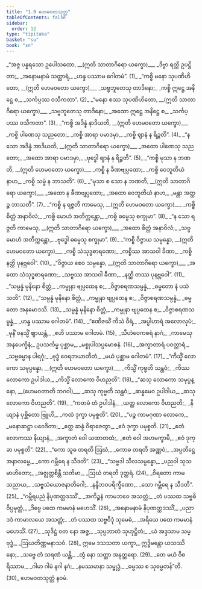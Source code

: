 ```yaml
---
title: "1.9 ဟေမဝတသုတ္တ"
tableOfContents: false
sidebar:
  order: 12
type: "tipitaka"
basket: "su"
book: "sn"
---
```



<DynamicBreadcrumb />

<Division number="153" book="sn">

<Paragraph number="176" type="verses" book="sn">
_“အဇ္ဇ ပန္နရသော ဥပေါသထော, __(ဣတိ သာတာဂိရော ယက္ခော)___  
_ဒိဗ္ဗာ ရတ္တိ ဥပဋ္ဌိတာ;_  
_အနောမနာမံ သတ္ထာရံ,_  
_ဟန္ဒ ပဿာမ ဂေါတမံ”. (1)_  

</Paragraph>

</Division>
<Division number="154" book="sn">

<Paragraph number="177" type="verses" book="sn">
_“ကစ္စိ မနော သုပဏိဟိတော, __(ဣတိ ဟေမဝတော ယက္ခော)___  
_သဗ္ဗဘူတေသု တာဒိနော;_  
_ကစ္စိ ဣဋ္ဌေ အနိဋ္ဌေ စ,_  
_သင်္ကပ္ပဿ ဝသီကတာ”. (2)_  

</Paragraph>

</Division>
<Division number="155" book="sn">

<Paragraph number="178" type="verses" book="sn">
_“မနော စဿ သုပဏိဟိတော, __(ဣတိ သာတာဂိရော ယက္ခော)___  
_သဗ္ဗဘူတေသု တာဒိနော;_  
_အထော ဣဋ္ဌေ အနိဋ္ဌေ စ,_  
_သင်္ကပ္ပဿ ဝသီကတာ”. (3)_  

</Paragraph>

</Division>
<Division number="156" book="sn">

<Paragraph number="179" type="verses" book="sn">
_“ကစ္စိ အဒိန္နံ နာဒိယတိ, __(ဣတိ ဟေမဝတော ယက္ခော)___  
_ကစ္စိ ပါဏေသု သညတော;_  
_ကစ္စိ အာရာ ပမာဒမှာ,_  
_ကစ္စိ ဈာနံ န ရိဉ္စတိ”. (4)_  

</Paragraph>

</Division>
<Division number="157" book="sn">

<Paragraph number="180" type="verses" book="sn">
_“န သော အဒိန္နံ အာဒိယတိ, __(ဣတိ သာတာဂိရော ယက္ခော)___  
_အထော ပါဏေသု သညတော;_  
_အထော အာရာ ပမာဒမှာ,_  
_ဗုဒ္ဓေါ ဈာနံ န ရိဉ္စတိ”. (5)_  

</Paragraph>

</Division>
<Division number="158" book="sn">

<Paragraph number="181" type="verses" book="sn">
_“ကစ္စိ မုသာ န ဘဏတိ, __(ဣတိ ဟေမဝတော ယက္ခော)___  
_ကစ္စိ န ခီဏဗျပ္ပထော;_  
_ကစ္စိ ဝေဘူတိယံ နာဟ,_  
_ကစ္စိ သမ္ဖံ န ဘာသတိ”. (6)_  

</Paragraph>

</Division>
<Division number="159" book="sn">

<Paragraph number="182" type="verses" book="sn">
_“မုသာ စ သော န ဘဏတိ, __(ဣတိ သာတာဂိရော ယက္ခော)___  
_အထော န ခီဏဗျပ္ပထော;_  
_အထော ဝေဘူတိယံ နာဟ,_  
_မန္တာ အတ္ထဉ္စ ဘာသတိ”. (7)_  

</Paragraph>

</Division>
<Division number="160" book="sn">

<Paragraph number="183" type="verses" book="sn">
_“ကစ္စိ န ရဇ္ဇတိ ကာမေသု, __(ဣတိ ဟေမဝတော ယက္ခော)___  
_ကစ္စိ စိတ္တံ အနာဝိလံ;_  
_ကစ္စိ မောဟံ အတိက္ကန္တော,_  
_ကစ္စိ ဓမ္မေသု စက္ခုမာ”. (8)_  

</Paragraph>

</Division>
<Division number="161" book="sn">

<Paragraph number="184" type="verses" book="sn">
_“န သော ရဇ္ဇတိ ကာမေသု, __(ဣတိ သာတာဂိရော ယက္ခော)___  
_အထော စိတ္တံ အနာဝိလံ;_  
_သဗ္ဗမောဟံ အတိက္ကန္တော,_  
_ဗုဒ္ဓေါ ဓမ္မေသု စက္ခုမာ”. (9)_  

</Paragraph>

</Division>
<Division number="162" book="sn">

<Paragraph number="185" type="verses" book="sn">
_“ကစ္စိ ဝိဇ္ဇာယ သမ္ပန္နော, __(ဣတိ ဟေမဝတော ယက္ခော)___  
_ကစ္စိ သံသုဒ္ဓစာရဏော;_  
_ကစ္စိဿ အာသဝါ ခီဏာ,_  
_ကစ္စိ နတ္ထိ ပုနဗ္ဘဝေါ”. (10)_  

</Paragraph>

</Division>
<Division number="163" book="sn">

<Paragraph number="186" type="verses" book="sn">
_“ဝိဇ္ဇာယ စေဝ သမ္ပန္နော, __(ဣတိ သာတာဂိရော ယက္ခော)___  
_အထော သံသုဒ္ဓစာရဏော;_  
_သဗ္ဗဿ အာသဝါ ခီဏာ,_  
_နတ္ထိ တဿ ပုနဗ္ဘဝေါ”. (11)_  

</Paragraph>

</Division>
<Division number="164" book="sn">

<Paragraph number="187" type="verses" book="sn">
_“သမ္ပန္နံ မုနိနော စိတ္တံ,_  
_ကမ္မုနာ ဗျပ္ပထေန စ;_  
_ဝိဇ္ဇာစရဏသမ္ပန္နံ,_  
_ဓမ္မတော နံ ပသံသတိ”. (12)_  

</Paragraph>

</Division>
<Division number="165" book="sn">

<Paragraph number="188" type="verses" book="sn">
_“သမ္ပန္နံ မုနိနော စိတ္တံ,_  
_ကမ္မုနာ ဗျပ္ပထေန စ;_  
_ဝိဇ္ဇာစရဏသမ္ပန္နံ,_  
_ဓမ္မတော အနုမောဒသိ. (13)_  

</Paragraph>

</Division>
<Division number="166" book="sn">

<Paragraph number="189" type="verses" book="sn">
_သမ္ပန္နံ မုနိနော စိတ္တံ,_  
_ကမ္မုနာ ဗျပ္ပထေန စ;_  
_ဝိဇ္ဇာစရဏသမ္ပန္နံ,_  
_ဟန္ဒ ပဿာမ ဂေါတမံ”. (14)_  

</Paragraph>

</Division>
<Division number="167" book="sn">

<Paragraph number="190" type="verses" book="sn">
_“ဧဏိဇင်္ဃံ ကိသံ ဝီရံ,_  
_အပ္ပါဟာရံ အလောလုပံ;_  
_မုနိံ ဝနသ္မိံ ဈာယန္တံ,_  
_ဧဟိ ပဿာမ ဂေါတမံ. (15)_  

</Paragraph>

</Division>
<Division number="168" book="sn">

<Paragraph number="191" type="verses" book="sn">
_သီဟံဝေကစရံ နာဂံ,_  
_ကာမေသု အနပေက္ခိနံ;_  
ဥပသင်္ကမ္မ ပုစ္ဆာမ,_  
_မစ္စုပါသပ္ပမောစနံ. (16)_  

</Paragraph>

</Division>
<Division number="169" book="sn">

<Paragraph number="192" type="verses" book="sn">
_အက္ခာတာရံ ပဝတ္တာရံ,_  
_သဗ္ဗဓမ္မာန ပါရဂုံ;_  
_ဗုဒ္ဓံ ဝေရဘယာတီတံ,_  
_မယံ ပုစ္ဆာမ ဂေါတမံ”. (17)_  

</Paragraph>

</Division>
<Division number="170" book="sn">

<Paragraph number="193" type="verses" book="sn">
_“ကိသ္မိံ လောကော သမုပ္ပန္နော, __(ဣတိ ဟေမဝတော ယက္ခော)___  
_ကိသ္မိံ ကုဗ္ဗတိ သန္ထဝံ;_  
_ကိဿ လောကော ဥပါဒါယ,_  
_ကိသ္မိံ လောကော ဝိဟညတိ”. (18)_  

</Paragraph>

</Division>
<Division number="171" book="sn">

<Paragraph number="194" type="verses" book="sn">
_“ဆသု လောကော သမုပ္ပန္နော, __(ဟေမဝတာတိ ဘဂဝါ)___  
_ဆသု ကုဗ္ဗတိ သန္ထဝံ;_  
_ဆန္နမေဝ ဥပါဒါယ,_  
_ဆသု လောကော ဝိဟညတိ”. (19)_  

</Paragraph>

</Division>
<Division number="172" book="sn">

<Paragraph number="195" type="verses" book="sn">
_“ကတမံ တံ ဥပါဒါနံ,_  
_ယတ္ထ လောကော ဝိဟညတိ;_  
_နိယျာနံ ပုစ္ဆိတော ဗြူဟိ,_  
_ကထံ ဒုက္ခာ ပမုစ္စတိ”. (20)_  

</Paragraph>

</Division>
<Division number="173" book="sn">

<Paragraph number="196" type="verses" book="sn">
_“ပဉ္စ ကာမဂုဏာ လောကေ,_  
_မနောဆဋ္ဌာ ပဝေဒိတာ;_  
_ဧတ္ထ ဆန္ဒံ ဝိရာဇေတွာ,_  
_ဧဝံ ဒုက္ခာ ပမုစ္စတိ. (21)_  

</Paragraph>

</Division>
<Division number="174" book="sn">

<Paragraph number="197" type="verses" book="sn">
_ဧတံ လောကဿ နိယျာနံ,_  
_အက္ခာတံ ဝေါ ယထာတထံ;_  
_ဧတံ ဝေါ အဟမက္ခာမိ,_  
_ဧဝံ ဒုက္ခာ ပမုစ္စတိ”. (22)_  

</Paragraph>

</Division>
<Division number="175" book="sn">

<Paragraph number="198" type="verses" book="sn">
_“ကော သူဓ တရတိ ဩဃံ,_  
_ကောဓ တရတိ အဏ္ဏဝံ;_  
_အပ္ပတိဋ္ဌေ အနာလမ္ဗေ,_  
_ကော ဂမ္ဘီရေ န သီဒတိ”. (23)_  

</Paragraph>

</Division>
<Division number="176" book="sn">

<Paragraph number="199" type="verses" book="sn">
_“သဗ္ဗဒါ သီလသမ္ပန္နော,_  
_ပညဝါ သုသမာဟိတော;_  
_အဇ္ဈတ္တစိန္တီ သတိမာ,_  
_ဩဃံ တရတိ ဒုတ္တရံ. (24)_  

</Paragraph>

</Division>
<Division number="177" book="sn">

<Paragraph number="200" type="verses" book="sn">
_ဝိရတော ကာမသညာယ,_  
_သဗ္ဗသံယောဇနာတိဂေါ;_  
_နန္ဒီဘဝပရိက္ခီဏော,_  
_သော ဂမ္ဘီရေ န သီဒတိ”. (25)_  

</Paragraph>

</Division>
<Division number="178" book="sn">

<Paragraph number="201" type="verses" book="sn">
_“ဂမ္ဘီရပညံ နိပုဏတ္ထဒဿိံ,_  
_အကိဉ္စနံ ကာမဘဝေ အသတ္တံ;_  
_တံ ပဿထ သဗ္ဗဓိ ဝိပ္ပမုတ္တံ,_  
_ဒိဗ္ဗေ ပထေ ကမမာနံ မဟေသိံ. (26)_  

</Paragraph>

</Division>
<Division number="179" book="sn">

<Paragraph number="202" type="verses" book="sn">
_အနောမနာမံ နိပုဏတ္ထဒဿိံ,_  
_ပညာဒဒံ ကာမာလယေ အသတ္တံ;_  
_တံ ပဿထ သဗ္ဗဝိဒုံ သုမေဓံ,_  
_အရိယေ ပထေ ကမမာနံ မဟေသိံ. (27)_  

</Paragraph>

</Division>
<Division number="180" book="sn">

<Paragraph number="203" type="verses" book="sn">
_သုဒိဋ္ဌံ ဝတ နော အဇ္ဇ,_  
_သုပ္ပဘာတံ သုဟုဋ္ဌိတံ;_  
_ယံ အဒ္ဒသာမ သမ္ဗုဒ္ဓံ,_  
_ဩဃတိဏ္ဏမနာသဝံ. (28)_  

</Paragraph>

</Division>
<Division number="181" book="sn">

<Paragraph number="204" book="sn">
ဣမေ ဒသသတာ ယက္ခာ,_  
ဣဒ္ဓိမန္တော ယသဿိနော;_  
_သဗ္ဗေ တံ သရဏံ ယန္တိ,_  
_တွံ နော သတ္ထာ အနုတ္တရော. (29)_  

</Paragraph>

</Division>
<Division number="182" book="sn">

<Paragraph number="205" type="verses" book="sn">
_တေ မယံ ဝိစရိဿာမ,_  
_ဂါမာ ဂါမံ နဂါ နဂံ;_  
_နမဿမာနာ သမ္ဗုဒ္ဓံ,_  
_ဓမ္မဿ စ သုဓမ္မတန်”တိ. (30)_  


</Paragraph>
</Division>

<Paragraph number="206" type="center" book="sn">
ဟေမဝတသုတ္တံ နဝမံ.
</Paragraph>